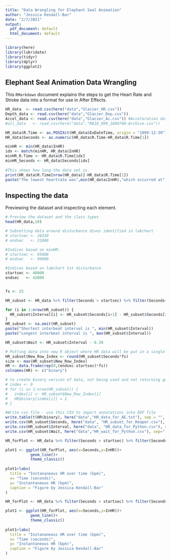 ---
title: "Data Wrangling for Elephant Seal Animation"
author: "Jessica Kendall-Bar"
date: "2/7/2021"
output:
  pdf_document: default
  html_document: default
---

```{r include = FALSE}
library(here)
library(lubridate)
library(tidyr)
library(dplyr)
library(ggplot2)
```

## Elephant Seal Animation Data Wrangling

This `RMarkdown` document explains the steps to get the Heart Rate and Stroke data into a format for use in After Effects.

```{r Load in data}
HR_data  <- read.csv(here("data","Glacier_HR.csv"))
Depth_data <- read.csv(here("data","Glacier_Dep.csv"))
Accel_data <- read.csv(here("data","Glacier_Ac.csv")) #Acceleration data is in 16Hz
#all_data   <- read.csv(here("data","MA18_099_16A0746-Archive.csv"))
```

```{r pre-process data}
HR_data$R.Time <- as.POSIXct(HR_data$ExDateTime, origin = "1899-12-30")
HR_data$Seconds <- as.numeric(HR_data$R.Time-HR_data$R.Time[1])

minHR <- min(HR_data$InHR)
idx <- match(minHR, HR_data$InHR)
minHR_R.Time <- HR_data$R.Time[idx]
minHR_Seconds <- HR_data$Seconds[idx]
  
#This shows how long the data set is.
print(HR_data$R.Time[nrow(HR_data)]-HR_data$R.Time[1])
paste("The lowest heartrate was",min(HR_data$InHR),"which occurred at", minHR_R.Time, "at", minHR_Seconds)
```

## Inspecting the data

Previewing the dataset and inspecting each element.

```{r echo=FALSE}
# Preview the dataset and the class types
head(HR_data,10)
```
```{r pressure, echo=FALSE}
# Subsetting data around disturbance dives identified in labchart
# startsec <- 28320
# endsec   <- 31080

#Indices based on minHR:
# startsec <- 95000
# endsec   <- 96000

#Indices based on labchart 1st disturbance
startsec <- 40000
endsec   <- 42000


fs <- 25

HR_subset <- HR_data %>% filter(Seconds > startsec) %>% filter(Seconds<endsec)

for (i in 1:nrow(HR_subset)) {
  HR_subset$Interval[i] <- HR_subset$Seconds[i+1] - HR_subset$Seconds[i]
}
HR_subset <- na.omit(HR_subset)
paste("Shortest interbeat interval is ", min(HR_subset$Interval))
paste("Longest interbeat interval is ", max(HR_subset$Interval))

HR_subset$Wait <- HR_subset$Interval - 0.30

# Putting data into new R object where HR data will be put in a single vector
HR_subset$New_Row_Index <- round(HR_subset$Seconds*fs)
size <- max(HR_subset$New_Row_Index)
HR <- data.frame(rep(0,(endsec-startsec)*fs))
colnames(HR) <- c("binary")

# to create binary version of data, not being used and not returning good values right now
# index <- 0
# for (i in 1:nrow(HR_subset)) {
#   index[i] <- HR_subset$New_Row_Index[i]
#   HR$binary[index[i]] = 1
# }
```

```{r}
#Write csv file - use this CSV to import annotations into EDF file
write.table(t(HR$binary), here("data","HR_data_for_AE.txt"), sep = "", col.names = FALSE, row.names = FALSE)
write.csv(HR_subset$Seconds, here("data", "HR_subset_for_Reaper.csv"), sep=",")
write.csv(HR_subset$Interval, here("data", "HR_data_for_Python.csv"), sep=",", col.names = TRUE, row.names = FALSE)
write.csv(HR_subset$Wait, here("data","HR_wait_for_Python.csv"), sep=",", col.names = TRUE, row.names = FALSE)
```

```{r plot}
HR_forPlot <- HR_data %>% filter(Seconds > startsec) %>% filter(Seconds<endsec)

plot1 <- ggplot(HR_forPlot, aes(x=Seconds,y=InHR))+
           geom_line()+
           theme_classic()
           
plot1+labs(
  title = "Instananeous HR over time (bpm)",
  x= "Time (seconds)",
  y= "Instantaneous HR (bpm)",
  caption = "Figure by Jessica Kendall-Bar"
)
```

```{r}
HR_forPlot <- HR_data %>% filter(Seconds > startsec) %>% filter(Seconds<endsec)

plot1 <- ggplot(HR_forPlot, aes(x=Seconds,y=InHR))+
           geom_line()+
           theme_classic()
           
plot1+labs(
  title = "Instananeous HR over time (bpm)",
  x= "Time (seconds)",
  y= "Instantaneous HR (bpm)",
  caption = "Figure by Jessica Kendall-Bar"
)
```